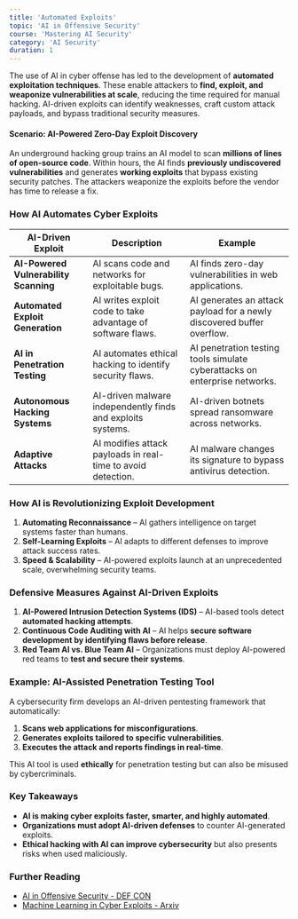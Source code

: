 ```yaml
---
title: 'Automated Exploits'
topic: 'AI in Offensive Security'
course: 'Mastering AI Security'
category: 'AI Security'
duration: 1
---
```


The use of AI in cyber offense has led to the development of **automated exploitation techniques**. These enable attackers to **find, exploit, and weaponize vulnerabilities at scale**, reducing the time required for manual hacking. AI-driven exploits can identify weaknesses, craft custom attack payloads, and bypass traditional security measures.

#### **Scenario: AI-Powered Zero-Day Exploit Discovery**

An underground hacking group trains an AI model to scan **millions of lines of open-source code**. Within hours, the AI finds **previously undiscovered vulnerabilities** and generates **working exploits** that bypass existing security patches. The attackers weaponize the exploits before the vendor has time to release a fix.

### How AI Automates Cyber Exploits

| AI-Driven Exploit                     | Description                                                  | Example                                                                    |
| ------------------------------------- | ------------------------------------------------------------ | -------------------------------------------------------------------------- |
| **AI-Powered Vulnerability Scanning** | AI scans code and networks for exploitable bugs.             | AI finds zero-day vulnerabilities in web applications.                     |
| **Automated Exploit Generation**      | AI writes exploit code to take advantage of software flaws.  | AI generates an attack payload for a newly discovered buffer overflow.     |
| **AI in Penetration Testing**         | AI automates ethical hacking to identify security flaws.     | AI penetration testing tools simulate cyberattacks on enterprise networks. |
| **Autonomous Hacking Systems**        | AI-driven malware independently finds and exploits systems.  | AI-driven botnets spread ransomware across networks.                       |
| **Adaptive Attacks**                  | AI modifies attack payloads in real-time to avoid detection. | AI malware changes its signature to bypass antivirus detection.            |

### How AI is Revolutionizing Exploit Development

1. **Automating Reconnaissance** – AI gathers intelligence on target systems faster than humans.
2. **Self-Learning Exploits** – AI adapts to different defenses to improve attack success rates.
3. **Speed & Scalability** – AI-powered exploits launch at an unprecedented scale, overwhelming security teams.

### Defensive Measures Against AI-Driven Exploits

1. **AI-Powered Intrusion Detection Systems (IDS)** – AI-based tools detect **automated hacking attempts**.
2. **Continuous Code Auditing with AI** – AI helps **secure software development by identifying flaws before release**.
3. **Red Team AI vs. Blue Team AI** – Organizations must deploy AI-powered red teams to **test and secure their systems**.

### Example: AI-Assisted Penetration Testing Tool

A cybersecurity firm develops an AI-driven pentesting framework that automatically:

1. **Scans web applications for misconfigurations**.
2. **Generates exploits tailored to specific vulnerabilities**.
3. **Executes the attack and reports findings in real-time**.

This AI tool is used **ethically** for penetration testing but can also be misused by cybercriminals.

### Key Takeaways

- **AI is making cyber exploits faster, smarter, and highly automated**.
- **Organizations must adopt AI-driven defenses** to counter AI-generated exploits.
- **Ethical hacking with AI can improve cybersecurity** but also presents risks when used maliciously.

### Further Reading

- [AI in Offensive Security - DEF CON](https://www.defcon.org/)
- [Machine Learning in Cyber Exploits - Arxiv](https://arxiv.org/)

